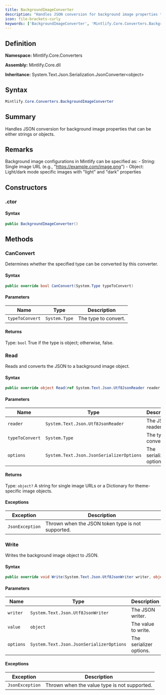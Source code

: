```yaml
---
title: BackgroundImageConverter
description: "Handles JSON conversion for background image properties that can be either strings or objects."
icon: file-brackets-curly
keywords: ['BackgroundImageConverter', 'Mintlify.Core.Converters.BackgroundImageConverter', 'Mintlify.Core.Converters', 'class', 'System.Text.Json.Serialization.JsonConverter<object>']
---
```


## Definition

**Namespace:** Mintlify.Core.Converters

**Assembly:** Mintlify.Core.dll

**Inheritance:** System.Text.Json.Serialization.JsonConverter&lt;object&gt;

## Syntax

```csharp
Mintlify.Core.Converters.BackgroundImageConverter
```

## Summary

Handles JSON conversion for background image properties that can be either strings or objects.

## Remarks

Background image configurations in Mintlify can be specified as:
            - String: Single image URL (e.g., "https://example.com/image.png")
            - Object: Light/dark mode specific images with "light" and "dark" properties

## Constructors

### .ctor

#### Syntax

```csharp
public BackgroundImageConverter()
```

## Methods

### CanConvert

Determines whether the specified type can be converted by this converter.

#### Syntax

```csharp
public override bool CanConvert(System.Type typeToConvert)
```

#### Parameters

| Name | Type | Description |
|------|------|-------------|
| `typeToConvert` | `System.Type` | The type to convert. |

#### Returns

Type: `bool`
True if the type is object; otherwise, false.

### Read

Reads and converts the JSON to a background image object.

#### Syntax

```csharp
public override object Read(ref System.Text.Json.Utf8JsonReader reader, System.Type typeToConvert, System.Text.Json.JsonSerializerOptions options)
```

#### Parameters

| Name | Type | Description |
|------|------|-------------|
| `reader` | `System.Text.Json.Utf8JsonReader` | The JSON reader. |
| `typeToConvert` | `System.Type` | The type to convert to. |
| `options` | `System.Text.Json.JsonSerializerOptions` | The serializer options. |

#### Returns

Type: `object?`
A string for single image URLs or a Dictionary for theme-specific image objects.

#### Exceptions

| Exception | Description |
|-----------|-------------|
| `JsonException` | Thrown when the JSON token type is not supported. |

### Write

Writes the background image object to JSON.

#### Syntax

```csharp
public override void Write(System.Text.Json.Utf8JsonWriter writer, object value, System.Text.Json.JsonSerializerOptions options)
```

#### Parameters

| Name | Type | Description |
|------|------|-------------|
| `writer` | `System.Text.Json.Utf8JsonWriter` | The JSON writer. |
| `value` | `object` | The value to write. |
| `options` | `System.Text.Json.JsonSerializerOptions` | The serializer options. |

#### Exceptions

| Exception | Description |
|-----------|-------------|
| `JsonException` | Thrown when the value type is not supported. |

